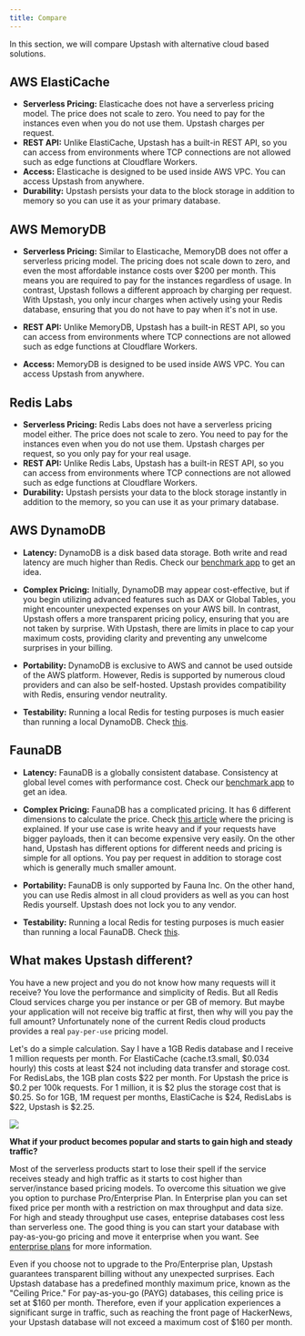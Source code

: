 ```yaml
---
title: Compare
---
```


In this section, we will compare Upstash with alternative cloud based solutions.

## AWS ElastiCache

- **Serverless Pricing:** Elasticache does not have a serverless pricing model.
  The price does not scale to zero. You need to pay for the instances even when
  you do not use them. Upstash charges per request.
- **REST API:** Unlike ElastiCache, Upstash has a built-in REST API, so you can
  access from environments where TCP connections are not allowed such as edge
  functions at Cloudflare Workers.
- **Access:** Elasticache is designed to be used inside AWS VPC. You can access
  Upstash from anywhere.
- **Durability:** Upstash persists your data to the block storage in addition to
  memory so you can use it as your primary database.

## AWS MemoryDB

- **Serverless Pricing:** Similar to Elasticache, MemoryDB does not offer a
  serverless pricing model. The pricing does not scale down to zero, and even
  the most affordable instance costs over \$200 per month. This means you are
  required to pay for the instances regardless of usage. In contrast, Upstash
  follows a different approach by charging per request. With Upstash, you only
  incur charges when actively using your Redis database, ensuring that you do
  not have to pay when it's not in use.

- **REST API:** Unlike MemoryDB, Upstash has a built-in REST API, so you can
  access from environments where TCP connections are not allowed such as edge
  functions at Cloudflare Workers.

- **Access:** MemoryDB is designed to be used inside AWS VPC. You can access
  Upstash from anywhere.

## Redis Labs

- **Serverless Pricing:** Redis Labs does not have a serverless pricing model
  either. The price does not scale to zero. You need to pay for the instances
  even when you do not use them. Upstash charges per request, so you only pay
  for your real usage.
- **REST API:** Unlike Redis Labs, Upstash has a built-in REST API, so you can
  access from environments where TCP connections are not allowed such as edge
  functions at Cloudflare Workers.
- **Durability:** Upstash persists your data to the block storage instantly in
  addition to the memory, so you can use it as your primary database.

## AWS DynamoDB

- **Latency:** DynamoDB is a disk based data storage. Both write and read
  latency are much higher than Redis. Check our
  [benchmark app](https://serverless-battleground.vercel.app/) to get an idea.

- **Complex Pricing:** Initially, DynamoDB may appear cost-effective, but if you
  begin utilizing advanced features such as DAX or Global Tables, you might
  encounter unexpected expenses on your AWS bill. In contrast, Upstash offers a
  more transparent pricing policy, ensuring that you are not taken by surprise.
  With Upstash, there are limits in place to cap your maximum costs, providing
  clarity and preventing any unwelcome surprises in your billing.

- **Portability:** DynamoDB is exclusive to AWS and cannot be used outside of
  the AWS platform. However, Redis is supported by numerous cloud providers and
  can also be self-hosted. Upstash provides compatibility with Redis, ensuring
  vendor neutrality.

- **Testability:** Running a local Redis for testing purposes is much easier
  than running a local DynamoDB. Check
  [this](https://stackoverflow.com/questions/26901613/easier-dynamodb-local-testing).

## FaunaDB

- **Latency:** FaunaDB is a globally consistent database. Consistency at global
  level comes with performance cost. Check our
  [benchmark app](https://serverless-battleground.vercel.app/) to get an idea.

- **Complex Pricing:** FaunaDB has a complicated pricing. It has 6 different
  dimensions to calculate the price. Check
  [this article](https://docs.fauna.com/fauna/current/concepts/billing) where
  the pricing is explained. If your use case is write heavy and if your requests
  have bigger payloads, then it can become expensive very easily. On the other
  hand, Upstash has different options for different needs and pricing is simple
  for all options. You pay per request in addition to storage cost which is
  generally much smaller amount.

- **Portability:** FaunaDB is only supported by Fauna Inc. On the other hand,
  you can use Redis almost in all cloud providers as well as you can host Redis
  yourself. Upstash does not lock you to any vendor.

- **Testability:** Running a local Redis for testing purposes is much easier
  than running a local FaunaDB. Check
  [this](https://dev.to/englishcraig/how-to-set-up-faunadb-for-local-development-5ha7).

## What makes Upstash different?

You have a new project and you do not know how many requests will it receive?
You love the performance and simplicity of Redis. But all Redis Cloud services
charge you per instance or per GB of memory. But maybe your application will not
receive big traffic at first, then why will you pay the full amount?
Unfortunately none of the current Redis cloud products provides a real
`pay-per-use` pricing model.

Let's do a simple calculation. Say I have a 1GB Redis database and I receive 1
million requests per month. For ElastiCache (cache.t3.small, \$0.034 hourly) this
costs at least \$24 not including data transfer and storage cost. For RedisLabs,
the 1GB plan costs \$22 per month. For Upstash the price is \$0.2 per 100k
requests. For 1 million, it is \$2 plus the storage cost that is \$0.25. So for
1GB, 1M request per months, ElastiCache is \$24, RedisLabs is \$22, Upstash is
$2.25.

<Frame>
  <img src="/img/compare/comparecosts.png" />
</Frame>

**What if your product becomes popular and starts to gain high and steady
traffic?**

Most of the serverless products start to lose their spell if the service
receives steady and high traffic as it starts to cost higher than
server/instance based pricing models. To overcome this situation we give you
option to purchase Pro/Enterprise Plan. In Enterprise plan you can set fixed
price per month with a restriction on max throughput and data size. For high and
steady throughput use cases, enteprise databases cost less than serverless one.
The good thing is you can start your database with pay-as-you-go pricing and
move it enterprise when you want. See [enterprise plans](/redis/overall/enterprise) for more
information.

Even if you choose not to upgrade to the Pro/Enterprise plan, Upstash guarantees
transparent billing without any unexpected surprises. Each Upstash database has
a predefined monthly maximum price, known as the "Ceiling Price." For
pay-as-you-go (PAYG) databases, this ceiling price is set at \$160 per month.
Therefore, even if your application experiences a significant surge in traffic,
such as reaching the front page of HackerNews, your Upstash database will not
exceed a maximum cost of \$160 per month.
